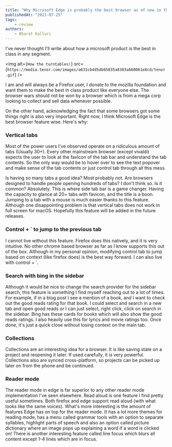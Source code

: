 ```yaml
---
title: "Why Microsoft Edge is probably the best browser as of now in the market"
publishedAt: "2021-07-25"
tags:
    - review
authors:
    - Bharat Kalluri
---
```


I've never thought I'll write about how a microsoft product is the best in class in any segment.

<img alt={`How the turntables!`} src={`https://media.tenor.com/images/a631cb4d5db65835a8303a660061e8cd/tenor.gif`} />

I am and will always be a Firefox user, I donate to the mozilla foundation and want them to make the best
in class product like everyone else. The browser wars should not be won by a browser which is from a mega corp
looking to collect and sell data whenever possible.

On the other hand, acknowledging the fact that some browsers got some things right is also very important. Right now,
I think Microsoft Edge is the best browser feature wise. Here's why:

### Vertical tabs

Most of the power users I've observed operate on a ridiculous amount of tabs (Usually 30+). Every other mainstream
browser (except vivaldi) expects the user to look at the favicon of the tab bar and understand the tab contents. So
the only way would be to hover over to see the text popover and make sense of the tab contents or just control tab
through all this mess.

Is having so many tabs a good idea? Most probably not. Are browsers designed to handle people opening hundreds of
tabs? I don't think so. Is it common? Absolutely. This is where side tab bar is a game changer. Having the capacity
to glance at 20+ tabs with favicon, and the title is a boon. Jumping to a tab with a mouse is much easier thanks to
this feature. Although one disappointing problem is that vertical tabs does not work in full screen for macOS.
Hopefully this feature will be added in the future releases.

### Control + ` to jump to the previous tab

I cannot live without this feature. Firefox does this natively, and it is very intuitive. No other chrome based
browser as far as I know supports this out of the box. Although in my personal opinion, modifying control tab to
jump based on context (like firefox does) is the best way forward. I can also live with control + `.

### Search with bing in the sidebar

Although it would be nice to change the search provider for the sidebar search, this feature is something I find
myself reaching out to a lot of times. For example, if in a blog post I see a mention of a book, and I want to check
out the good reads rating for that book. I could select and search in a new tab and open good reads _or_ I can just
select, right click, click on search in the sidebar. Bing has these cards for books which will also show the
good reads ratings. I also heavily use this for lyrics and movie ratings too. Once done, it's just a quick close
without losing context on the main tab.

### Collections

Collections are an interesting idea for a browser. It is like saving state on a project and reopening it later. If
used carefully, it is very powerful. Collections also are synced cross-platform, so projects can be
picked up later on from the phone and be continued.

### Reader mode

The reader mode in edge is far superior to any other reader mode implementation I've seen elsewhere. Read aloud is
one feature I find pretty useful sometimes. Both firefox and edge support read aloud (with what looks like the same
voices). What's more interesting is the amount of features Edge has on top for the reader mode. It has a lot more
themes for reading mode, has a menu called grammar tools with an option to separate syllables, highlight parts of
speech and also an option called picture dictionary where an image pops up explaining a word if a word is clicked on!
There is another interesting feature called line focus which blurs all content except 1-4 lines which are in focus.

